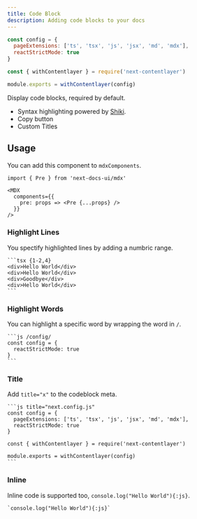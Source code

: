 ```yaml
---
title: Code Block
description: Adding code blocks to your docs
---
```


<div className="rounded-lg p-4 bg-gradient-to-br from-primary to-primary/50">
<div className="bg-background rounded-lg">

```js title="next.config.js" {10} /config/
const config = {
  pageExtensions: ['ts', 'tsx', 'js', 'jsx', 'md', 'mdx'],
  reactStrictMode: true
}

const { withContentlayer } = require('next-contentlayer')

module.exports = withContentlayer(config)
```

</div>
</div>

Display code blocks, required by default.

- Syntax highlighting powered by [Shiki](https://github.com/shikijs/shiki).
- Copy button
- Custom Titles

## Usage

You can add this component to `mdxComponents`.

```mdx {5}
import { Pre } from 'next-docs-ui/mdx'

<MDX
  components={{
    pre: props => <Pre {...props} />
  }}
/>
```

### Highlight Lines

You spectify highlighted lines by adding a numbric range.

````mdx
```tsx {1-2,4}
<div>Hello World</div>
<div>Hello World</div>
<div>Goodbye</div>
<div>Hello World</div>
```
````

### Highlight Words

You can highlight a specific word by wrapping the word in `/`.

````mdx
```js /config/
const config = {
  reactStrictMode: true
}
```
````

### Title

Add `title="x"` to the codeblock meta.

````mdx
```js title="next.config.js"
const config = {
  pageExtensions: ['ts', 'tsx', 'js', 'jsx', 'md', 'mdx'],
  reactStrictMode: true
}

const { withContentlayer } = require('next-contentlayer')

module.exports = withContentlayer(config)
```
````

### Inline

Inline code is supported too, `console.log("Hello World"){:js}`.

```mdx
`console.log("Hello World"){:js}`
```
